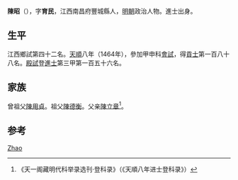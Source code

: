 '''陳昭'''（{{bd|1430年||？}}），字'''育民'''，江西南昌府豐城縣人，[[明朝|明朝]]政治人物。進士出身。

== 生平 ==
江西鄉試第四十二名。[[天顺_(明朝)|天順]]八年（1464年），參加甲申科[[會試|會試]]，得[[貢士|貢士]]第一百八十八名。[[殿試|殿試]]登[[進士|進士]]第三甲第一百五十六名。

== 家族 ==
曾祖父[[陳用貞|陳用貞]]。祖父[[陳德衡|陳德衡]]。父亲[[陳立章|陳立章]]<ref>《天一阁藏明代科举录选刊·登科录》（《天順八年进士登科录》）</ref>。

== 参考 ==
{{reflist}}

{{天順八年甲申科殿試金榜}}

{{Authority control}}
{{DEFAULTSORT:Chen陈}}
[[Category:陈姓|Zhao]]

{{明朝人物小作品}}